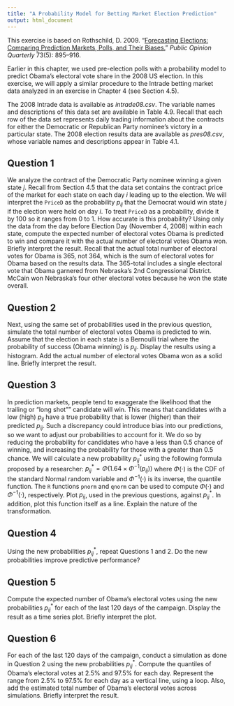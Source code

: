 ```yaml
---
title: "A Probability Model for Betting Market Election Prediction"
output: html_document
---
```


This exercise is based on Rothschild, D. 2009. “[Forecasting Elections: Comparing Prediction Markets, Polls, and Their Biases.](http://dx.doi.org/10.1093/poq/nfp082)” *Public Opinion Quarterly* 73(5): 895–916.

Earlier in this chapter, we used pre-election polls with a probability model to predict Obama's electoral vote share in the 2008 US election. In this exercise, we will apply a similar procedure to the Intrade betting market data analyzed in an exercise in Chapter 4 (see Section 4.5).

The 2008 Intrade data is available as *intrade08.csv*. The variable names and descriptions of this data set are available in Table 4.9. Recall that each row of the data set represents daily trading information about the contracts for either the Democratic or Republican Party nominee's victory in a particular state. The 2008 election results data are available as *pres08.csv*, whose variable names and descriptions appear in Table 4.1.

## Question 1

We analyze the contract of the Democratic Party nominee winning a given state $j$. Recall from Section 4.5 that the data set contains the contract price of the market for each state on each day $i$ leading up to the election. We will interpret the `PriceD` as the probability $p_{ij}$ that the Democrat would win state $j$ if the election were held on day $i$. To treat `PriceD` as a probability, divide it by 100 so it ranges from 0 to 1. How accurate is this probability?  Using only the data from the day before Election Day (November 4, 2008) within each state, compute the expected number of electoral votes Obama is predicted to win and compare it with the actual number of electoral votes Obama won. Briefly interpret the result. Recall that the actual total number of electoral votes for Obama is 365, not 364, which is the sum of electoral votes for Obama based on the results data. The 365-total includes a single electoral vote that Obama garnered from Nebraska's 2nd Congressional District. McCain won Nebraska's four other electoral votes because he won the state overall.

## Question 2

Next, using the same set of probabilities used in the previous
  question, simulate the total number of electoral votes Obama is
  predicted to win.  Assume that the election in each state is a
  Bernoulli trial where the probability of success (Obama winning) is
  $p_{ij}$. Display the results using a histogram.  Add the actual
  number of electoral votes Obama won as a solid line.  Briefly
  interpret the result.
  
## Question 3

In prediction markets, people tend to exaggerate the likelihood
  that the trailing or "long shot"" candidate will win. This means
  that candidates with a low (high) $p_{ij}$ have a true probability
  that is lower (higher) than their predicted $p_{ij}$. Such a
  discrepancy could introduce bias into our predictions, so we want to
  adjust our probabilities to account for it.  We do so by reducing
  the probability for candidates who have a less than 0.5 chance of
  winning, and increasing the probability for those with a greater
  than 0.5 chance. We will calculate a new probability $p_{ij}^\ast$
  using the following formula proposed by a researcher:
  $p^\ast_{ij} = \Phi(1.64 \times \Phi^{-1}(p_{ij}))$ where
  $\Phi(\cdot)$ is the CDF of the standard Normal random variable and
  $\Phi^{-1}(\cdot)$ is its inverse, the quantile function.  The `R`
  functions `pnorm` and `qnorm` can be used to compute
  $\Phi(\cdot)$ and $\Phi^{-1}(\cdot)$, respectively.  Plot $p_{ij}$,
  used in the previous questions, against $p_{ij}^\ast$.  In addition,
  plot this function itself as a line.  Explain the nature of the
  transformation.
  
## Question 4

Using the new probabilities $p_{ij}^\ast$, repeat
  Questions 1 and 2.  Do the new probabilities improve predictive
  performance?

## Question 5

Compute the expected number of Obama's electoral votes using the
  new probabilities $p_{ij}^\ast$ for each of the last 120 days of the
  campaign.  Display the result as a time series plot. Briefly
  interpret the plot.
  
## Question 6

For each of the last 120 days of the campaign, conduct a
  simulation as done in Question 2 using the new probabilities
  $p_{ij}^\ast$. Compute the quantiles of Obama's electoral votes at
  2.5\% and 97.5\% for each day. Represent the range from 2.5\% to
  97.5\% for each day as a vertical line, using a loop. Also, add the
  estimated total number of Obama's electoral votes across
  simulations.  Briefly interpret the result.
  
